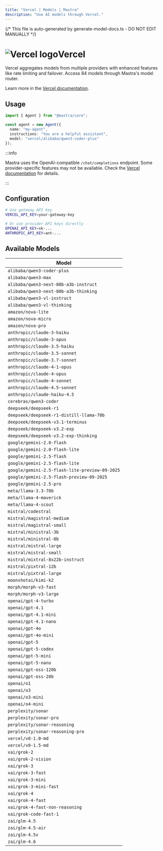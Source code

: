 ```yaml
---
title: "Vercel | Models | Mastra"
description: "Use AI models through Vercel."
---
```


{/* This file is auto-generated by generate-model-docs.ts - DO NOT EDIT MANUALLY */}



# <img src="https://models.dev/logos/vercel.svg" alt="Vercel logo" className="inline w-8 h-8 mr-2 align-middle dark:invert dark:brightness-0 dark:contrast-200" />Vercel

Vercel aggregates models from multiple providers with enhanced features like rate limiting and failover. Access 84 models through Mastra's model router.

Learn more in the [Vercel documentation](https://ai-sdk.dev/providers/ai-sdk-providers).

## Usage

```typescript
import { Agent } from "@mastra/core";

const agent = new Agent({
  name: "my-agent",
  instructions: "You are a helpful assistant",
  model: "vercel/alibaba/qwen3-coder-plus"
});
```

:::info

Mastra uses the OpenAI-compatible `/chat/completions` endpoint. Some provider-specific features may not be available. Check the [Vercel documentation](https://ai-sdk.dev/providers/ai-sdk-providers) for details.

:::

## Configuration

```bash
# Use gateway API key
VERCEL_API_KEY=your-gateway-key

# Or use provider API keys directly
OPENAI_API_KEY=sk-...
ANTHROPIC_API_KEY=ant-...
```


## Available Models

| Model |
|-------|
| `alibaba/qwen3-coder-plus` |
| `alibaba/qwen3-max` |
| `alibaba/qwen3-next-80b-a3b-instruct` |
| `alibaba/qwen3-next-80b-a3b-thinking` |
| `alibaba/qwen3-vl-instruct` |
| `alibaba/qwen3-vl-thinking` |
| `amazon/nova-lite` |
| `amazon/nova-micro` |
| `amazon/nova-pro` |
| `anthropic/claude-3-haiku` |
| `anthropic/claude-3-opus` |
| `anthropic/claude-3.5-haiku` |
| `anthropic/claude-3.5-sonnet` |
| `anthropic/claude-3.7-sonnet` |
| `anthropic/claude-4-1-opus` |
| `anthropic/claude-4-opus` |
| `anthropic/claude-4-sonnet` |
| `anthropic/claude-4.5-sonnet` |
| `anthropic/claude-haiku-4.5` |
| `cerebras/qwen3-coder` |
| `deepseek/deepseek-r1` |
| `deepseek/deepseek-r1-distill-llama-70b` |
| `deepseek/deepseek-v3.1-terminus` |
| `deepseek/deepseek-v3.2-exp` |
| `deepseek/deepseek-v3.2-exp-thinking` |
| `google/gemini-2.0-flash` |
| `google/gemini-2.0-flash-lite` |
| `google/gemini-2.5-flash` |
| `google/gemini-2.5-flash-lite` |
| `google/gemini-2.5-flash-lite-preview-09-2025` |
| `google/gemini-2.5-flash-preview-09-2025` |
| `google/gemini-2.5-pro` |
| `meta/llama-3.3-70b` |
| `meta/llama-4-maverick` |
| `meta/llama-4-scout` |
| `mistral/codestral` |
| `mistral/magistral-medium` |
| `mistral/magistral-small` |
| `mistral/ministral-3b` |
| `mistral/ministral-8b` |
| `mistral/mistral-large` |
| `mistral/mistral-small` |
| `mistral/mixtral-8x22b-instruct` |
| `mistral/pixtral-12b` |
| `mistral/pixtral-large` |
| `moonshotai/kimi-k2` |
| `morph/morph-v3-fast` |
| `morph/morph-v3-large` |
| `openai/gpt-4-turbo` |
| `openai/gpt-4.1` |
| `openai/gpt-4.1-mini` |
| `openai/gpt-4.1-nano` |
| `openai/gpt-4o` |
| `openai/gpt-4o-mini` |
| `openai/gpt-5` |
| `openai/gpt-5-codex` |
| `openai/gpt-5-mini` |
| `openai/gpt-5-nano` |
| `openai/gpt-oss-120b` |
| `openai/gpt-oss-20b` |
| `openai/o1` |
| `openai/o3` |
| `openai/o3-mini` |
| `openai/o4-mini` |
| `perplexity/sonar` |
| `perplexity/sonar-pro` |
| `perplexity/sonar-reasoning` |
| `perplexity/sonar-reasoning-pro` |
| `vercel/v0-1.0-md` |
| `vercel/v0-1.5-md` |
| `xai/grok-2` |
| `xai/grok-2-vision` |
| `xai/grok-3` |
| `xai/grok-3-fast` |
| `xai/grok-3-mini` |
| `xai/grok-3-mini-fast` |
| `xai/grok-4` |
| `xai/grok-4-fast` |
| `xai/grok-4-fast-non-reasoning` |
| `xai/grok-code-fast-1` |
| `zai/glm-4.5` |
| `zai/glm-4.5-air` |
| `zai/glm-4.5v` |
| `zai/glm-4.6` |

